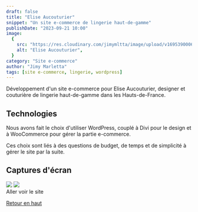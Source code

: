 ```yaml
---
draft: false
title: "Elise Aucouturier"
snippet: "Un site e-commerce de lingerie haut-de-gamme"
publishDate: "2023-09-21 10:00"
image:
  {
    src: "https://res.cloudinary.com/jimymltta/image/upload/v1695390006/elise-aucouturier-1_ucjgua.png",
    alt: "Elise Aucouturier",
  }
category: "Site e-commerce"
author: "Jimy Marletta"
tags: [site e-commerce, lingerie, wordpress]
---
```



Développement d'un site e-commerce pour Elise Aucouturier, designer et couturière de lingerie haut-de-gamme dans les Hauts-de-France.

## Technologies

Nous avons fait le choix d'utiliser WordPress, couplé à Divi pour le design et à WooCommerce pour gérer la partie e-commerce.

Ces choix sont liés à des questions de budget, de temps et de simplicité à gérer
le site par la suite.

## Captures d'écran

<img src="https://res.cloudinary.com/jimymltta/image/upload/v1695390006/elise-aucouturier-1_ucjgua.png" />
<img src="https://res.cloudinary.com/jimymltta/image/upload/v1695390007/elise-aucouturier-2_zawgla.png" />

<br />
<div>
  <Link href="https://eliseaucouturier.com">Aller voir le site</Link>
</div>

[Retour en haut](#top)
